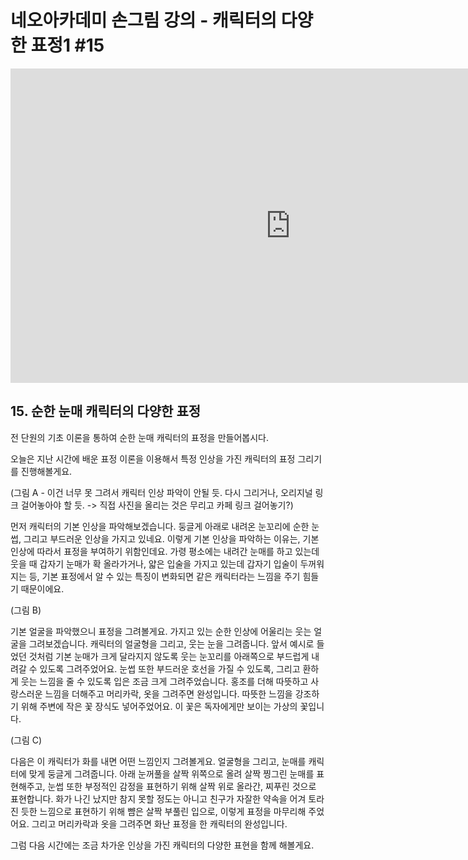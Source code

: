 # 네오아카데미 손그림 강의 - 캐릭터의 다양한 표정1 #15
<iframe width="895" height="503" src="https://www.youtube.com/embed/_bNk9N_Lq48?list=PLmrVWPFHf_oG1Im06PQ7hAGe8cLjRr_b5" title="네오아카데미 손그림 강의 - 캐릭터의 다양한 표정1 #15" frameborder="0" allow="accelerometer; autoplay; clipboard-write; encrypted-media; gyroscope; picture-in-picture" allowfullscreen></iframe>

## 15. 순한 눈매 캐릭터의 다양한 표정
전 단원의 기초 이론을 통하여 순한 눈매 캐릭터의 표정을 만들어봅시다.

오늘은 지난 시간에 배운 표정 이론을 이용해서 특정 인상을 가진 캐릭터의 표정 그리기를 진행해볼게요.

(그림 A - 이건 너무 못 그려서 캐릭터 인상 파악이 안될 듯. 다시 그리거나, 오리지널 링크 걸어놓아야 할 듯. -> 직접 사진을 올리는 것은 무리고 카페 링크 걸어놓기?)

먼저 캐릭터의 기본 인상을 파악해보겠습니다. 둥글게 아래로 내려온 눈꼬리에 순한 눈썹, 그리고 부드러운 인상을 가지고 있네요. 이렇게 기본 인상을 파악하는 이유는, 기본 인상에 따라서 표정을 부여하기 위함인데요. 가령 평소에는 내려간 눈매를 하고 있는데 웃을 때 갑자기 눈매가 확 올라가거나, 얇은 입술을 가지고 있는데 갑자기 입술이 두꺼워지는 등, 기본 표정에서 알 수 있는 특징이 변화되면 같은 캐릭터라는 느낌을 주기 힘들기 때문이에요.

(그림 B)

기본 얼굴을 파악했으니 표정을 그려볼게요.
가지고 있는 순한 인상에 어울리는 웃는 얼굴을 그려보겠습니다. 
캐릭터의 얼굴형을 그리고, 웃는 눈을 그려줍니다. 앞서 예시로 들었던 것처럼 기본 눈매가 크게 달라지지 않도록 웃는 눈꼬리를 아래쪽으로 부드럽게 내려갈 수 있도록 그려주었어요. 눈썹 또한 부드러운 호선을 가질 수 있도록, 그리고 환하게 웃는 느낌을 줄 수 있도록 입은 조금 크게 그려주었습니다. 홍조를 더해 따뜻하고 사랑스러운 느낌을 더해주고 머리카락, 옷을 그려주면 완성입니다. 
따뜻한 느낌을 강조하기 위해 주변에 작은 꽃 장식도 넣어주었어요. 이 꽃은 독자에게만 보이는 가상의 꽃입니다. 

(그림 C)

다음은 이 캐릭터가 화를 내면 어떤 느낌인지 그려볼게요. 
얼굴형을 그리고, 눈매를 캐릭터에 맞게 둥글게 그려줍니다. 아래 눈꺼풀을 살짝 위쪽으로 올려 살짝 찡그린 눈매를 표현해주고, 눈썹 또한 부정적인 감정을 표현하기 위해 살짝 위로 올라간, 찌푸린 것으로 표현합니다. 화가 나긴 났지만 참지 못할 정도는 아니고 친구가 자잘한 약속을 어겨 토라진 듯한 느낌으로 표현하기 위해 뺨은 살짝 부풀린 입으로, 이렇게 표정을 마무리해 주었어요. 그리고 머리카락과 옷을 그려주면 화난 표정을 한 캐릭터의 완성입니다.

그럼 다음 시간에는 조금 차가운 인상을 가진 캐릭터의 다양한 표현을 함께 해볼게요.